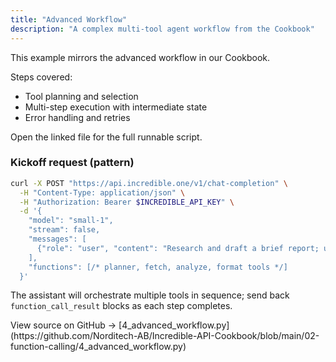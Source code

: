 ```yaml
---
title: "Advanced Workflow"
description: "A complex multi-tool agent workflow from the Cookbook"
---
```


This example mirrors the advanced workflow in our Cookbook.

Steps covered:
- Tool planning and selection
- Multi-step execution with intermediate state
- Error handling and retries

Open the linked file for the full runnable script.

### Kickoff request (pattern)

```bash
curl -X POST "https://api.incredible.one/v1/chat-completion" \
  -H "Content-Type: application/json" \
  -H "Authorization: Bearer $INCREDIBLE_API_KEY" \
  -d '{
    "model": "small-1",
    "stream": false,
    "messages": [
      {"role": "user", "content": "Research and draft a brief report; use tools as needed."}
    ],
    "functions": [/* planner, fetch, analyze, format tools */]
  }'
```

The assistant will orchestrate multiple tools in sequence; send back `function_call_result` blocks as each step completes.

<Note>
View source on GitHub → [4_advanced_workflow.py](https://github.com/Norditech-AB/Incredible-API-Cookbook/blob/main/02-function-calling/4_advanced_workflow.py)
</Note>

 


